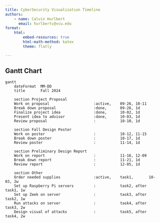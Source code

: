 ```yaml
---
title: CyberSecurity Visualization Timeline
authors:
    - name: Calvin Hurlbert
      email: hurlbertc@vcu.edu
format: 
    html: 
        embed-resources: true
        html-math-method: katex
        theme: flatly

---
```


## Gantt Chart

```mermaid
gantt
    dateFormat  MM-DD
    title       Fall 2024

    section Project Proposal
    Work on proposal                    :active,    09-26, 10-11
    Break down proposal                 :done,      09-26, 1d
    Finalize project idea               :done,      10-02, 1d
    Present idea to advisor             :done,      10-03, 1d
    Review proposal                     :           10-10, 1d

    section Fall Design Poster
    Work on poster                      :           10-12, 11-15
    Break down poster                   :           10-17, 1d
    Review poster                       :           11-14, 1d

    section Preliminary Design Report
    Work on report                      :           11-16, 12-09
    Break down report                   :           11-21, 1d
    Review report                       :           12-05, 1d

    section Other
    Order needed supplies               :active,    task1,       10-03, 2w
    Set up Raspberry Pi servers         :           task2, after task1, 1w
    Set up Zeek on server               :           task3, after task2, 1w
    Run attacks on server               :           task4, after task3, 2w
    Design visual of attacks            :           task5, after task4, 2w

```
